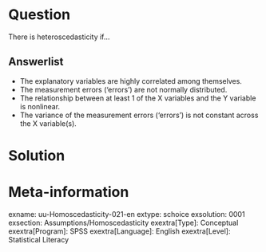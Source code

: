 Question
========
There is heteroscedasticity if...

Answerlist
----------
* The explanatory variables are highly correlated among themselves.
* The measurement errors ('errors') are not normally distributed.
* The relationship between at least 1 of the X variables and the Y variable is nonlinear.
* The variance of the measurement errors ('errors') is not constant across the X variable(s).


Solution
========

Meta-information
================
exname: uu-Homoscedasticity-021-en
extype: schoice
exsolution: 0001
exsection: Assumptions/Homoscedasticity
exextra[Type]: Conceptual
exextra[Program]: SPSS
exextra[Language]: English
exextra[Level]: Statistical Literacy
